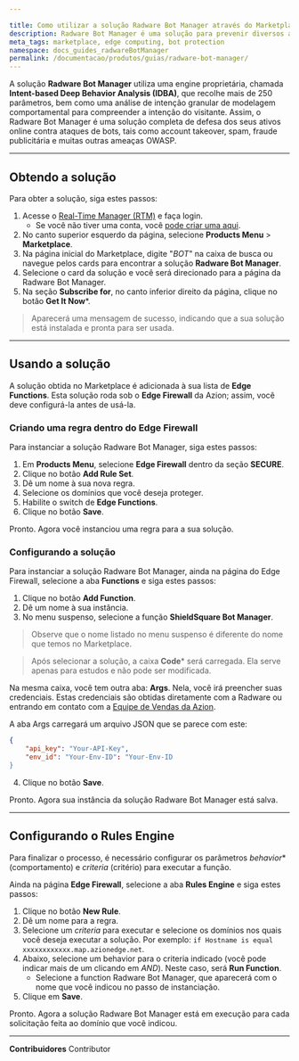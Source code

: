```yaml
---

title: Como utilizar a solução Radware Bot Manager através do Marketplace da Azion
description: Radware Bot Manager é uma solução para prevenir diversos ataques online.
meta_tags: marketplace, edge computing, bot protection
namespace: docs_guides_radwareBotManager
permalink: /documentacao/produtos/guias/radware-bot-manager/
---
```


A solução **Radware Bot Manager** utiliza uma engine proprietária, chamada **Intent-based Deep Behavior Analysis (IDBA)**, que recolhe mais de 250 parâmetros, bem como uma análise de intenção granular de modelagem comportamental para compreender a intenção do visitante. Assim, o Radware Bot Manager é uma solução completa de defesa dos seus ativos online contra ataques de bots, tais como account takeover, spam, fraude publicitária e muitas outras ameaças OWASP.

---

## Obtendo a solução

Para obter a solução, siga estes passos:

1. Acesse o [Real-Time Manager (RTM)](https://manager.azion.com/) e faça login.
    - Se você não tiver uma conta, você [pode criar uma aqui](https://manager.azion.com/signup/).
2. No canto superior esquerdo da página, selecione **Products Menu** > **Marketplace**.
3. Na página inicial do Marketplace, digite "*BOT*" na caixa de busca ou navegue pelos cards para encontrar a solução **Radware Bot Manager**.
4. Selecione o card da solução e você será direcionado para a página da Radware Bot Manager.
5. Na seção **Subscribe for**, no canto inferior direito da página, clique no botão **Get It Now***.

> Aparecerá uma mensagem de sucesso, indicando que a sua solução está instalada e pronta para ser usada.

---

## Usando a solução

A solução obtida no Marketplace é adicionada à sua lista de **Edge Functions**. Esta solução roda sob o **Edge Firewall** da Azion; assim, você deve configurá-la antes de usá-la.

### Criando uma regra dentro do Edge Firewall

Para instanciar a solução Radware Bot Manager, siga estes passos:

1. Em **Products Menu**, selecione **Edge Firewall** dentro da seção **SECURE**.
2. Clique no botão **Add Rule Set**.
3. Dê um nome à sua nova regra.
4. Selecione os domínios que você deseja proteger.
5. Habilite o switch de **Edge Functions**.
6. Clique no botão **Save**.

Pronto. Agora você instanciou uma regra para a sua solução.

### Configurando a solução

Para instanciar a solução Radware Bot Manager, ainda na página do Edge Firewall, selecione a aba **Functions** e siga estes passos:

1. Clique no botão **Add Function**.
2. Dê um nome à sua instância.
3. No menu suspenso, selecione a função **ShieldSquare Bot Manager**.

> Observe que o nome listado no menu suspenso é diferente do nome que temos no Marketplace.

> Após selecionar a solução, a caixa **Code*** será carregada. Ela serve apenas para estudos e não pode ser modificada.

Na mesma caixa, você tem outra aba: **Args**. Nela, você irá preencher suas credenciais. Estas credenciais são obtidas diretamente com a Radware ou entrando em contato com a [Equipe de Vendas da Azion](https://www.azion.com/pt-br/contate-vendas/).

A aba Args carregará um arquivo JSON que se parece com este:

```json
{
    "api_key": "Your-API-Key",
    "env_id": "Your-Env-ID": "Your-Env-ID
}
```

4. Clique no botão **Save**.

Pronto. Agora sua instância da solução Radware Bot Manager está salva.

---

## Configurando o Rules Engine

Para finalizar o processo, é necessário configurar os parâmetros *behavior** (comportamento) e *criteria* (critério) para executar a função.

Ainda na página **Edge Firewall**, selecione a aba **Rules Engine** e siga estes passos:

1. Clique no botão **New Rule**.
2. Dê um nome para a regra.
3. Selecione um *criteria* para executar e selecione os domínios nos quais você deseja executar a solução. Por exemplo: `if Hostname is equal xxxxxxxxxxxx.map.azionedge.net`.
4. Abaixo, selecione um behavior para o criteria indicado (você pode indicar mais de um clicando em *AND*). Neste caso, será **Run Function**.
    - Selecione a function Radware Bot Manager, que aparecerá com o nome que você indicou no passo de instanciação.
5. Clique em **Save**.

Pronto. Agora a solução Radware Bot Manager está em execução para cada solicitação feita ao domínio que você indicou.





---


**Contribuidores** <ContributorList>Contributor</ContributorList>
